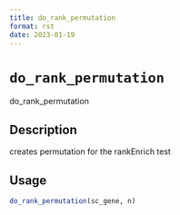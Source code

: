 ```yaml
--- 
title: do_rank_permutation 
format: rst 
date: 2023-01-19 
--- 
```

# `do_rank_permutation`

do_rank_permutation


## Description

creates permutation for the rankEnrich test


## Usage

```r
do_rank_permutation(sc_gene, n)
```


